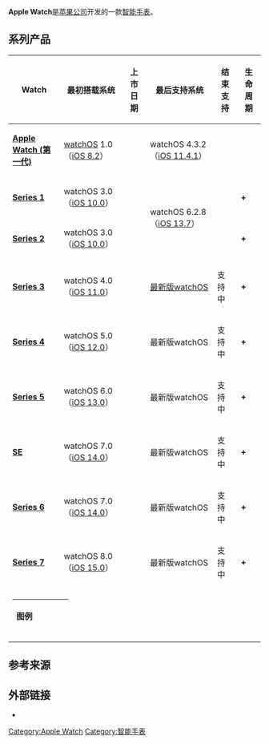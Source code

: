 {{noteTA|G1=IT}}
{{Infobox information appliance
| logo = Apple Watch official logo.svg
| image = AppleWatch Series 4 Nike 40mm.jpg
| caption = Apple Watch Series 4 40mm Nike+
| developer = [[Apple_Inc.|Apple Inc.]]
| manufacturer = [[广达电脑|广达电脑]]<ref name=Quanta>{{cite web|url=https://blogs.wsj.com/digits/2014/06/20/who-is-apples-watch-maker|work=[[The_Wall_Street_Journal|The Wall Street Journal]]|title=Who Is Apple's Watch Maker?|author=Eva Dou|date=2014-06-20|accessdate=2015-02-08|archive-date=2015-02-08|archive-url=https://web.archive.org/web/20150208114732/http://blogs.wsj.com/digits/2014/06/20/who-is-apples-watch-maker/|dead-url=no}}</ref><br />[[仁宝电脑|仁宝电脑]]<ref name=Compal>{{cite web|url=https://blogs.wsj.com/digits/2014/06/20/who-is-apples-watch-maker|work=[[MacRumors|MacRumors]]|title=Apple Watch Series 4 Expected to Gain Second Manufacturer Following 'Much Better Than Expected' Demand|author=Joe Rossignol|date=2018-09-26|accessdate=2018-09-26|archive-date=2018-10-11|archive-url=https://web.archive.org/web/20181011004900/https://blogs.wsj.com/digits/2014/06/20/who-is-apples-watch-maker/|dead-url=no}}</ref><br />（合同制造商）
| family = 
| type = [[智能手表|智能手表]]
| lifespan = 
| discontinued = '''第一代：''' {{Start date and age|2016|9|7}}<br />'''Series 1：''' {{Start date and age|2018|9|21}}<br />'''Series 2：''' {{Start date and age|2017|9|12}}<br />'''Series 4：''' {{Start date and age|2019|9|10}}<br />'''Series 5：''' {{Start date and age|2020|9|15}}<br />'''Series 6：''' {{Start date and age|2021|9|14}}
| media = 
| os = [[watchOS|watchOS]]
| power = 内置可充电[[锂离子聚合物电池|锂电池]]<br />
'''38mm'''<br />{{nowrap|3.8 [[伏特|V]] 0.78 [[千瓦·时|W·h]] (205}} [[安培小时|mA·h]]）<ref name="ifixit">{{cite web|url=https://www.ifixit.com/Teardown/Apple+Watch+Teardown/40655|title=Apple Watch Teardown - iFixit|accessdate=2015-04-24|archive-date=2015-04-24|archive-url=https://web.archive.org/web/20150424042446/https://www.ifixit.com/Teardown/Apple+Watch+Teardown/40655|dead-url=no}}</ref><ref name="AnandTech"/>
'''42mm'''<br />{{nowrap|3.78 [[伏特|V]] 0.93 [[千瓦·时|W·h]] (246}} [[安培小时|mA·h]]）<ref name="AnandTech">{{cite web|url=http://www.anandtech.com/show/9381/the-apple-watch-review/|title=The Apple Watch Review|publisher=[[AnandTech|AnandTech]]|date=2015-07-20|accessdate=2015-07-27|first1=Joshua|last1=Ho|first2=Brandon|last2=Chester|archive-date=2015-07-28|archive-url=https://web.archive.org/web/20150728063807/http://www.anandtech.com/show/9381/the-apple-watch-review|dead-url=no}}</ref>
| soc = '''第一代：''' [[Apple_S1|Apple S1]] {{nowrap|([[32-bit|32-bit]] [[ARMv7|ARMv7]]<ref>{{cite web|url=https://twitter.com/stroughtonsmith/status/591287127591247872|title=Steve T-S on Twitter|publisher=|accessdate=2020-09-15|archive-date=2016-03-03|archive-url=https://web.archive.org/web/20160303223815/https://twitter.com/stroughtonsmith/status/591287127591247872|dead-url=no}}</ref>)}}<br />'''Series 1：''' [[Apple_S1P|Apple S1P]]<br />'''Series 2：''' [[Apple_S2|Apple S2]]<br />'''Series 3：''' [[Apple_S3|Apple S3]]<br />'''Series 4：''' [[Apple_S4|Apple S4]]<br />'''Series 5：''' Apple S5<br />'''Series 6：''' Apple S6<br />'''SE：''' Apple S5<br />'''Series 7：'''Apple S7<br />'''
| cpu = 
| memory = '''Original, Series 1, and Series 2:''' 512 MB [[Dynamic_random-access_memory|DRAM]]<ref name=Peckham/><br />'''Series 3:''' 768 MB DRAM<ref name="OriginalWatchTeardown">{{cite web|url=http://appleinsider.com/articles/15/04/30/teardown-shows-apple-watch-s1-chip-has-custom-cpu-512mb-ram-8gb-storage|title=Teardown shows Apple Watch S1 chip has custom CPU, 512MB RAM, 8GB storage|publisher=[[AppleInsider|AppleInsider]]|accessdate=2015-04-30|archive-date=2015-05-02|archive-url=https://web.archive.org/web/20150502170200/http://appleinsider.com/articles/15/04/30/teardown-shows-apple-watch-s1-chip-has-custom-cpu-512mb-ram-8gb-storage|dead-url=no}}</ref><ref name=Peckham>{{cite web |url=https://www.techradar.com/news/which-apple-watch-should-i-buy |last=Peckham |first=James |title=Apple Watch: the ultimate guide to pick your next iPhone compatible watch |date=2019-06-04 |access-date=2019-09-28 |website=[[TechRadar|TechRadar]] |archive-date=2019-09-28 |archive-url=https://web.archive.org/web/20190928192626/https://www.techradar.com/news/which-apple-watch-should-i-buy |dead-url=no }}</ref><br />'''Series 4 , Series 5, Series 6 and Series 7:''' 1 GB DRAM<ref name=Lanaria>{{cite web |url=https://www.techtimes.com/articles/245398/20190918/developer-confirms-apple-watch-series-5-has-the-same-cpu-as-its-predecessor-and-1-gb-ram.htm |title=Developer Confirms Apple Watch Series 5 Has The Same CPU As Its Predecessor And 1 GB RAM |last=Lanaria |first=Vincent |date=2019-09-18 |access-date=2019-09-28 |website=TechTimes |archive-date=2020-03-17 |archive-url=https://web.archive.org/web/20200317121611/https://www.techtimes.com/articles/245398/20190918/developer-confirms-apple-watch-series-5-has-the-same-cpu-as-its-predecessor-and-1-gb-ram.htm |dead-url=no }}</ref><ref>{{cite web |url=https://support.apple.com/kb/SP860?locale=zh_TW |title=Apple Watch Series 7 - 技術規格 |date=2021 |access-date=2021-11-19 |website=Apple |dead-url=no |archive-date=2021-11-18 |archive-url=https://web.archive.org/web/20211118194915/https://support.apple.com/kb/SP860?locale=zh_TW }}</ref>
| storage = '''Original, Series 1, and Series 2:''' 8 [[Gigabyte|GB]]<ref name=Mayo>{{cite web |url=https://9to5mac.com/2015/03/10/apple-watch-includes-8-gb-of-storage-allows-2-gb-of-music-storage-and-75-mb-of-photos/ |title=Apple Watch includes 8 GB of storage, allows 2 GB of music and 75 MB of photos |last=Mayo |first=Benjamin |date=2015-03-10 |access-date=2019-09-29 |website=[[9to5Mac|9to5Mac]] |archive-date=2019-09-29 |archive-url=https://web.archive.org/web/20190929180025/https://9to5mac.com/2015/03/10/apple-watch-includes-8-gb-of-storage-allows-2-gb-of-music-storage-and-75-mb-of-photos/ |dead-url=no }}</ref><ref name="OriginalWatchTeardown"/><ref name=S1TS>{{cite web |url=https://support.apple.com/kb/sp745?locale=en_US |title=Apple Watch Series 1 - Technical Specifications |date=2019-03-30 |access-date=2019-09-29 |website=[[support.apple.com|support.apple.com]] |publisher=[[Apple,_Inc.|Apple, Inc.]] |archive-date=2020-06-15 |archive-url=https://web.archive.org/web/20200615234805/https://support.apple.com/kb/sp745?locale=en_US |dead-url=no }}</ref><ref name=La>{{cite web |url=https://www.cnet.com/news/apple-watch-4-vs-watch-series-3-and-2-whats-new-and-different/ |title=Apple Watch 4 vs. Watch Series 3 and 2: What's new and different? |date=2019-07-12 |access-date=2019-09-29 |website=[[cnet|cnet]] |archive-date=2019-09-29 |archive-url=https://web.archive.org/web/20190929180031/https://www.cnet.com/news/apple-watch-4-vs-watch-series-3-and-2-whats-new-and-different/ |dead-url=no }}</ref><br />'''Series 3:''' 8 GB (GPS) or 16 GB (Cellular)<br />'''Series 4:''' 16 GB<ref name="appleWatch4TS">{{Cite web|url=https://support.apple.com/kb/SP778?locale=en_US|title=Apple Watch Series 4 - Technical Specifications|website=support.apple.com|access-date=2018-09-17|archive-date=2018-09-17|archive-url=https://web.archive.org/web/20180917105120/https://support.apple.com/kb/SP778?locale=en_US|dead-url=no}}</ref><br />'''Series 5, Series 6, Series SE and Series 7:''' 32 GB<ref name="AppleWatch5TS"/>
| display = [[OLED|OLED]]<br />
'''Original, Series 1, Series 2, and Series 3:'''<br />
'''38mm'''<br />{{convert|33.96|mm|in|abbr=on}} diagonal, 272×340 [[像素|像素]], 326 dpi<br />
'''42mm'''<br />{{convert|38.96|mm|in|abbr=on}} diagonal, 312×390 [[像素|像素]], 326 dpi<br />
<br />
'''Series 4, Series 5, Series 6 and SE：'''<br />
'''40mm'''<br />324×394 [[像素|像素]], 326 dpi<br />
'''44mm'''<br />368×448 [[像素|像素]], 326 dpi<br />
'''Series 7：'''<br />
'''41mm'''<br />352×430 [[像素|像素]], 326 dpi<br />
'''45mm'''<br />396×484 [[像素|像素]], 326 dpi<br />
Strengthened Ion-X glass or [[Sapphire#Sapphire_glass|Sapphire glass]], [[Force_Touch|Force Touch]]
| graphics = '''第一代： ''' [[PowerVR#Series_5_(SGX)|PowerVR SGX543]]<ref name="ApplePR">{{cite web|url=http://appleinsider.com/articles/15/04/23/apple-watch-runs-most-of-ios-82-may-use-a5-equivalent-processor|title=Apple Watch runs 'most' of iOS 8.2, may use A5-equivalent processor|publisher=[[AppleInsider|AppleInsider]]|accessdate=2015-04-25|archive-date=2015-04-26|archive-url=https://web.archive.org/web/20150426164641/http://appleinsider.com/articles/15/04/23/apple-watch-runs-most-of-ios-82-may-use-a5-equivalent-processor|dead-url=no}}</ref>
| sound = 
| input = 
| controllers = 
| camera = 
| touchpad = 
| connectivity = '''Original, Series 1, and Series 2:''' [[Bluetooth#Bluetooth_4.0|Bluetooth 4.0]]<ref name="appleWatch2TS">{{Cite web|url=https://support.apple.com/kb/SP746?locale=en_US|title=Apple Watch Series 2 - Technical Specifications|website=support.apple.com|access-date=2018-09-17|archive-date=2018-09-17|archive-url=https://web.archive.org/web/20180917105123/https://support.apple.com/kb/SP746?locale=en_US|dead-url=no}}</ref><br />'''Series 3:'''LTE cellular data (optional), [[Bluetooth#Bluetooth_4.2|Bluetooth 4.2]]<br />'''Series 4, Series 5 and SE:'''LTE cellular data (optional), [[Bluetooth#Bluetooth_5|Bluetooth 5]]<ref name=AppleWatch5TS>{{cite web |url=https://support.apple.com/kb/SP808?locale=en_US |title=Apple Watch Series 5 - Technical Specifications |website=[[Apple.com|Apple.com]] |access-date=2019-09-28 |archive-date=2020-02-17 |archive-url=https://web.archive.org/web/20200217153458/https://support.apple.com/kb/SP808?locale=en_US |dead-url=no }}</ref><br />'''Series 6 and Series 7:'''LTE cellular data (optional), [[Bluetooth#Bluetooth_5|Bluetooth 5]]<ref name="appleWatch4TS"/>[[Wi-Fi|Wi-Fi]]（[[802.11|802.11]] [[802.11b|b]]/[[802.11g|g]]/[[802.11n|n]] [[IEEE_802.11n-2009#Deployment_strategies|5GHz only]]）<br />'''全部型号：''' [[近距离无线通信|NFC]], [[Wi-Fi|Wi-Fi]]（[[802.11|802.11]] [[802.11b|b]]/[[802.11g|g]]/[[802.11n|n]] [[IEEE_802.11n-2009#Deployment_strategies|2.4GHz only]]）<br />Diagnostics port(Series 7除外)
| platform = 
| dimensions = '''Original, Series 1, Series 2, and Series 3:'''<br />
'''38 mm'''<br />{{convert|38.6|x|33.3|x|10.5|mm|abbr=on|disp=br()}}<br />
'''42 mm'''<br />{{convert|42|x|35.9|x|10.5|mm|abbr=on|disp=br()}}<br />
<br />
'''Series 4, Series 5, Series 6 and SE：'''<br />
'''40 mm'''<br />{{convert|40|x|34|x|10.7|mm|abbr=on|disp=br()}}<br />
'''44 mm'''<br />{{convert|44|x|38|x|10.7|mm|abbr=on|disp=br()}}<br />
'''Series 7：'''<br />
'''41 mm'''<br />{{convert|41|x|35|x|10.7|mm|abbr=on|disp=br()}}<br />
'''44 mm'''<br />{{convert|45|x|38|x|10.7|mm|abbr=on|disp=br()}}
| compatibility = watchOS 1 - 3.2.3: [[iPhone_5|iPhone 5]] or later<br />watchOS 4 - 5.3.1: [[iPhone_5S|iPhone 5S]] or later<br />watchOS 6 - : [[iPhone_6S|iPhone 6S]] or later<br />Series 3 (GPS+Cellular with watchOS 5): [[iPhone_6|iPhone 6]] or later
| successor = 
| related = 
| website = {{URL|https://www.apple.com.cn/watch}}
| releasedate = '''第一代：''' {{Start date and age|2015|4|24}}<br />'''Series 1 and Series 2：''' {{Start date and age|2016|9|16}}<br />'''Series 3：''' {{Start date and age|2017|9|22}} <br />'''Series 4：''' {{Start date and age|2018|9|21}}<br />'''Series 5：''' {{Start date and age|2019|9|20}}<br />'''Series 6：''' {{Start date and age|2020|9|15}}<br />'''SE：''' {{Start date and age|2020|9|15}}<br />'''Series 7：'''{{Start date and age|2021|9|14}}
| unitssold = 33 million (2017)<ref>{{Cite news|url=https://bgr.com/2017/09/26/apple-watch-sales-estimate-33-million-revenue/|title=How many Apple Watches has Apple sold so far?|last=Heisler|first=Yoni|date=2017-09-27|work=[[Boy_Genius_Report|BGR]]|access-date=2018-08-23|archive-date=2018-08-24|archive-url=https://web.archive.org/web/20180824034410/https://bgr.com/2017/09/26/apple-watch-sales-estimate-33-million-revenue/|dead-url=no}}</ref>
| unitsshipped = 
| service = 
}}
'''Apple Watch'''是[[苹果公司|苹果公司]]开发的一款[[智能手表|智能手表]]。

== 系列产品 ==
{| class="wikitable sortable" style="font-size:88%;"
|-
!Watch
!最初搭载系统
!上市日期
!最后支持系统
!结束支持
!生命周期
|- style="background:#ececec;"
|'''[[Apple_Watch_(第一代)|Apple Watch (第一代)]]'''
|[[watchOS|watchOS]] 1.0（[[iOS_8|iOS 8.2]]）
|{{Date table sorting|2015|04|24}}
|watchOS 4.3.2（[[iOS_11|iOS 11.4.1]]）
|{{Date table sorting|2018|09|17}}
|'''{{Age in years and months|2015|04|24|2018|09|17|sortable=on}}'''
|- style="background:#ececec;"
|'''[[Apple_Watch_Series_1|Series 1]]'''
|watchOS 3.0（[[iOS_10|iOS 10.0]]）
|{{Date table sorting|2016|09|12}}
| rowspan="2" |watchOS 6.2.8（[[iOS_13|iOS 13.7]]）
| rowspan="2" |{{Date table sorting|2020|09|13}}
|'''{{Age in years and months|2016|09|12|2020|09|15|sortable=on}} +'''
|- style="background:#ececec;"
|'''[[Apple_Watch_Series_2|Series 2]]'''
|watchOS 3.0（[[iOS_10|iOS 10.0]]）
|{{Date table sorting|2016|09|16}}
|'''{{Age in years and months|2016|09|16|2020|09|15|sortable=on}} +'''
|- style="background:#d4f4b4;"
|'''[[Apple_Watch_Series_3|Series 3]]'''
|watchOS 4.0（[[iOS_11|iOS 11.0]]）
|{{Date table sorting|2017|09|22}}
|[[WatchOS|最新版watchOS]]
|支持中
|'''{{Age in years and months|2017|09|22|sortable=on}} +'''
|- style="background:#c1e6f5;"
|'''[[Apple_Watch_Series_4|Series 4]]'''
|watchOS 5.0（[[iOS_12|iOS 12.0]]）
|{{Date table sorting|2018|09|21}}
|最新版watchOS
|支持中
|'''{{Age in years and months|2018|09|21|sortable=on}} +'''
|- style="background:#c1e6f5;"
|'''[[Apple_Watch_Series_5|Series 5]]'''
|watchOS 6.0（[[iOS_13|iOS 13.0]]）
|{{Date table sorting|2019|09|20}}
|最新版watchOS
|支持中
|'''{{Age in years and months|2019|09|20|sortable=on}} +'''
|- style="background:#d4f4b4;"
|'''[[Apple_Watch_SE|SE]]'''
|watchOS 7.0（[[iOS_14|iOS 14.0]]）
|{{Date table sorting|2020|09|15}}
|最新版watchOS
|支持中
|'''{{Age in years and months|2020|09|15|sortable=on}} +'''
|- style="background:#c1e6f5;"
|'''[[Apple_Watch_Series_6|Series 6]]'''
|watchOS 7.0（[[iOS_14|iOS 14.0]]）
|{{Date table sorting|2020|09|15}}
|最新版watchOS
|支持中
|'''{{Age in years and months|2020|09|15|sortable=on}} +'''
|- style="background:#d4f4b4;"
|'''[[Apple_Watch_Series_7|Series 7]]'''
|watchOS 8.0（[[iOS_15|iOS 15.0]]）
|{{Date table sorting|2021|09|14}}
|最新版watchOS
|支持中
|'''{{Age in years and months|2021|09|14|sortable=on}} +'''
|-class="sortbottom"
| colspan="6" |
{|
!图例
|{{legend2|#ececec|停产并停止支持|border=1px solid #AAAAAA}}
|{{legend2|#c1e6f5|停产但支持中|border=1px solid #AAAAAA}}
|{{legend2|#d4f4b4|在售|border=1px solid #AAAAAA}}
|
|}
|}


== 参考来源 ==
{{reflist|2}}

== 外部链接 ==
{{Commons category|Apple Watch}}
*{{Official website|https://www.apple.com.cn/watch|Apple Watch}}

{{Apple}}
{{Apple hardware since 1998}}
{{Smartwatch}}

[[Category:Apple_Watch|Category:Apple Watch]]
[[Category:智能手表|Category:智能手表]]
